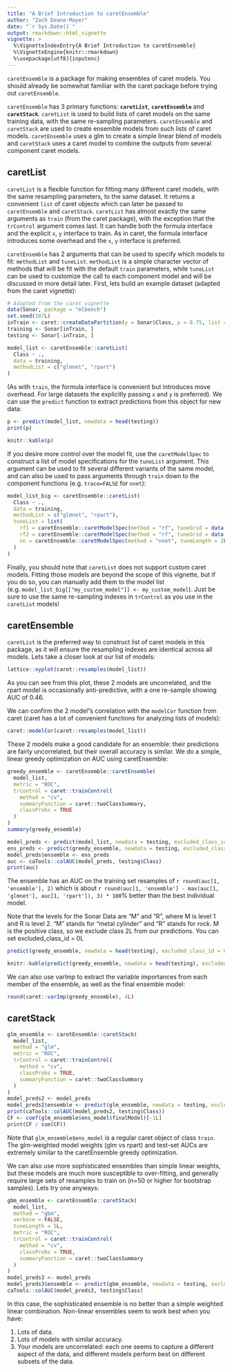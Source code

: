 ```yaml
---
title: "A Brief Introduction to caretEnsemble"
author: "Zach Deane-Mayer"
date: "`r Sys.Date()`"
output: rmarkdown::html_vignette
vignette: >
  %\VignetteIndexEntry{A Brief Introduction to caretEnsemble}
  %\VignetteEngine{knitr::rmarkdown}
  %\usepackage[utf8]{inputenc}
---
```


`caretEnsemble` is a package for making ensembles of caret models. You should already be somewhat familiar with the caret package before trying out `caretEnsemble`.

`caretEnsemble` has 3 primary functions: **`caretList`**, **`caretEnsemble`** and **`caretStack`**. `caretList` is used to build lists of caret models on the same training data, with the same re-sampling parameters. `caretEnsemble` and `caretStack` are used to create ensemble models from such lists of caret models. `caretEnsemble` uses a glm to create a simple linear blend of models and `caretStack` uses a caret model to combine the outputs from several component caret models.

## caretList

`caretList` is a flexible function for fitting many different caret models, with the same resampling parameters, to the same dataset. It returns a convenient `list` of caret objects which can later be passed to `caretEnsemble` and `caretStack`. `caretList` has almost exactly the same arguments as `train` (from the caret package), with the exception that the `trControl` argument comes last. It can handle both the formula interface and the explicit `x`, `y` interface to train. As in caret, the formula interface introduces some overhead and the `x`, `y` interface is preferred.

`caretEnsemble` has 2 arguments that can be used to specify which models to fit: `methodList` and `tuneList`. `methodList` is a simple character vector of methods that will be fit with the default `train` parameters, while `tuneList` can be used to customize the call to each component model and will be discussed in more detail later. First, lets build an example dataset (adapted from the caret vignette):
```r
# Adapted from the caret vignette
data(Sonar, package = "mlbench")
set.seed(107L)
inTrain <- caret::createDataPartition(y = Sonar$Class, p = 0.75, list = FALSE)
training <- Sonar[inTrain, ]
testing <- Sonar[-inTrain, ]
```

```r
model_list <- caretEnsemble::caretList(
  Class ~ .,
  data = training,
  methodList = c("glmnet", "rpart")
)
```
(As with `train`, the formula interface is convenient but introduces move overhead. For large datasets the explicitly passing `x` and `y` is preferred).
We can use the `predict` function to extract predictions from this object for new data:
```r
p <- predict(model_list, newdata = head(testing))
print(p)
```
```r
knitr::kable(p)
```

If you desire more control over the model fit, use the `caretModelSpec` to construct a list of model specifications for the `tuneList` argument. This argument can be used to fit several different variants of the same model, and can also be used to pass arguments through `train` down to the component functions (e.g. `trace=FALSE` for `nnet`):
```r
model_list_big <- caretEnsemble::caretList(
  Class ~ .,
  data = training,
  methodList = c("glmnet", "rpart"),
  tuneList = list(
    rf1 = caretEnsemble::caretModelSpec(method = "rf", tuneGrid = data.frame(.mtry = 2L)),
    rf2 = caretEnsemble::caretModelSpec(method = "rf", tuneGrid = data.frame(.mtry = 10L), preProcess = "pca"),
    nn = caretEnsemble::caretModelSpec(method = "nnet", tuneLength = 2L, trace = FALSE)
  )
)
```

Finally, you should note that `caretList` does not support custom caret models. Fitting those models are beyond the scope of this vignette, but if you do so, you can manually add them to the model list (e.g. `model_list_big[["my_custom_model"]] <- my_custom_model`). Just be sure to use the same re-sampling indexes in `trControl` as you use in the `caretList` models!

## caretEnsemble
`caretList` is the preferred way to construct list of caret models in this package, as it will ensure the resampling indexes are identical across all models. Lets take a closer look at our list of models:
```r
lattice::xyplot(caret::resamples(model_list))
```
    
As you can see from this plot, these 2 models are uncorrelated, and the rpart model is occasionally anti-predictive, with a one re-sample showing AUC of 0.46.

We can confirm the 2 model"s correlation with the `modelCor` function from caret (caret has a lot of convenient functions for analyzing lists of models):
```r
caret::modelCor(caret::resamples(model_list))
```

These 2 models make a good candidate for an ensemble: their predictions are fairly uncorrelated, but their overall accuracy is similar. We do a simple, linear greedy optimization on AUC using caretEnsemble:
```r
greedy_ensemble <- caretEnsemble::caretEnsemble(
  model_list,
  metric = "ROC",
  trControl = caret::trainControl(
    method = "cv",
    summaryFunction = caret::twoClassSummary,
    classProbs = TRUE
  )
)
summary(greedy_ensemble)
```

```r
model_preds <- predict(model_list, newdata = testing, excluded_class_id = 2L)
ens_preds <- predict(greedy_ensemble, newdata = testing, excluded_class_id = 2L)
model_preds$ensemble <- ens_preds
auc <- caTools::colAUC(model_preds, testing$Class)
print(auc)
```

The ensemble has an AUC on the training set resamples of `r round(auc[1, 'ensemble'], 2)` which is about `r round(auc[1, 'ensemble'] - max(auc[1, 'glmnet'], auc[1, 'rpart']), 3) * 100`% better than the best individual model.

Note that the levels for the Sonar Data are "M" and "R", where M is level 1 and R is level 2. "M" stands for "metal cylinder" and "R" stands for rock. M is the positive class, so we exclude class 2L from our predictions. You can set excluded_class_id = 0L
```r
predict(greedy_ensemble, newdata = head(testing), excluded_class_id = 0L)
```

```r
knitr::kable(predict(greedy_ensemble, newdata = head(testing), excluded_class_id = 0L))
```

We can also use varImp to extract the variable importances from each member of the ensemble, as well as the final ensemble model:
```r
round(caret::varImp(greedy_ensemble), 4L)
```

## caretStack
```r
glm_ensemble <- caretEnsemble::caretStack(
  model_list,
  method = "glm",
  metric = "ROC",
  trControl = caret::trainControl(
    method = "cv",
    classProbs = TRUE,
    summaryFunction = caret::twoClassSummary
  )
)
model_preds2 <- model_preds
model_preds2$ensemble <- predict(glm_ensemble, newdata = testing, excluded_class_id = 2L)
print(caTools::colAUC(model_preds2, testing$Class))
CF <- coef(glm_ensemble$ens_model$finalModel)[-1L]
print(CF / sum(CF))
```

Note that `glm_ensemble$ens_model` is a regular caret object of class `train`. The glm-weighted model weights (glm vs rpart) and test-set AUCs are extremely similar to the caretEnsemble greedy optimization.

We can also use more sophisticated ensembles than simple linear weights, but these models are much more susceptible to over-fitting, and generally require large sets of resamples to train on (n=50 or higher for bootstrap samples). Lets try one anyways:
```r
gbm_ensemble <- caretEnsemble::caretStack(
  model_list,
  method = "gbm",
  verbose = FALSE,
  tuneLength = 5L,
  metric = "ROC",
  trControl = caret::trainControl(
    method = "cv",
    classProbs = TRUE,
    summaryFunction = caret::twoClassSummary
  )
)
model_preds3 <- model_preds
model_preds3$ensemble <- predict(gbm_ensemble, newdata = testing, excluded_class_id = 2L)
caTools::colAUC(model_preds3, testing$Class)
```

In this case, the sophisticated ensemble is no better than a simple weighted linear combination. Non-linear ensembles seem to work best when you have:

1. Lots of data.
2. Lots of models with similar accuracy.
3. Your models are uncorrelated: each one seems to capture a different aspect of the data, and different models perform best on different subsets of the data.
